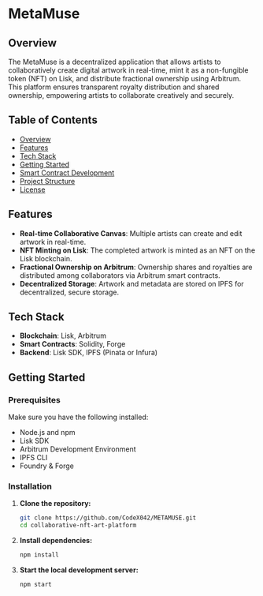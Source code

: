 # MetaMuse

## Overview
The MetaMuse is a decentralized application that allows artists to collaboratively create digital artwork in real-time, mint it as a non-fungible token (NFT) on Lisk, and distribute fractional ownership using Arbitrum. This platform ensures transparent royalty distribution and shared ownership, empowering artists to collaborate creatively and securely.

## Table of Contents
- [Overview](#overview)
- [Features](#features)
- [Tech Stack](#tech-stack)
- [Getting Started](#getting-started)
- [Smart Contract Development](#smart-contract-development)
- [Project Structure](#project-structure)
- [License](#license)

## Features
- **Real-time Collaborative Canvas**: Multiple artists can create and edit artwork in real-time.
- **NFT Minting on Lisk**: The completed artwork is minted as an NFT on the Lisk blockchain.
- **Fractional Ownership on Arbitrum**: Ownership shares and royalties are distributed among collaborators via Arbitrum smart contracts.
- **Decentralized Storage**: Artwork and metadata are stored on IPFS for decentralized, secure storage.

## Tech Stack
- **Blockchain**: Lisk, Arbitrum
- **Smart Contracts**: Solidity, Forge
- **Backend**: Lisk SDK, IPFS (Pinata or Infura)

## Getting Started

### Prerequisites
Make sure you have the following installed:
- Node.js and npm
- Lisk SDK
- Arbitrum Development Environment
- IPFS CLI
- Foundry & Forge

### Installation
1. **Clone the repository:**
   ```bash
   git clone https://github.com/CodeX042/METAMUSE.git
   cd collaborative-nft-art-platform

1. **Install dependencies:**
   ```bash
   npm install

2. **Start the local development server:**
   ```bash
   npm start



